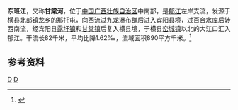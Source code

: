 {{Infobox River
  | river_name      =东班江
  | image_name      = 
  | image_size      = 
  | caption         = 
  | origin          = [[广西壮族自治区|广西壮族自治区]][[横县|横县]][[镇龙乡_(横县)|镇龙乡]]那托屯
  | mouth           = 广西壮族自治区横县[[峦城镇|峦城镇]]大江口[[郁江_(西江支流)|郁江]]
  | basin_countries = 
  | length          = 82 km
  | elevation       = 
  | mouth_elevation = 
  | discharge       = 3 m<sup>3</sup>/s
  | watershed       = 890 km<sup>2</sup>
}}
'''东班江'''，又称'''甘棠河'''，位于[[中国|中国]][[广西壮族自治区|广西壮族自治区]]中南部，是[[郁江_(西江支流)|郁江]]左岸支流，发源于[[横县|横县]]北部[[镇龙乡_(横县)|镇龙乡]]的那托屯，向西流过[[九龙瀑布群_(横县)|九龙瀑布群]]后进入[[宾阳县|宾阳县]]境，过[[百合水库|百合水库]]后转西南流，经宾阳县[[露圩镇|露圩镇]]和[[甘棠镇_(宾阳县)|甘棠镇]]后复入横县境，于横县[[峦城镇|峦城镇]]以北的大江口汇入郁江。干流长82千米，平均比降1.62‰，流域面积890平方千米。<ref name="中国河湖大典">{{cite book zh |author=《[[中国河湖大典|中国河湖大典]]》编纂委员会 |title=《中国河湖大典·珠江卷》 |format=M|edition=1 |location=北京 |publisher=中国水利水电出版社 |date=2013年1月 |pages=164页 |id= ISBN 978-7-5170-0561-2}}</ref>

==参考资料==
{{reflist}}

[[Category:鬱江水系|D]]
[[Category:广西河流|D]]